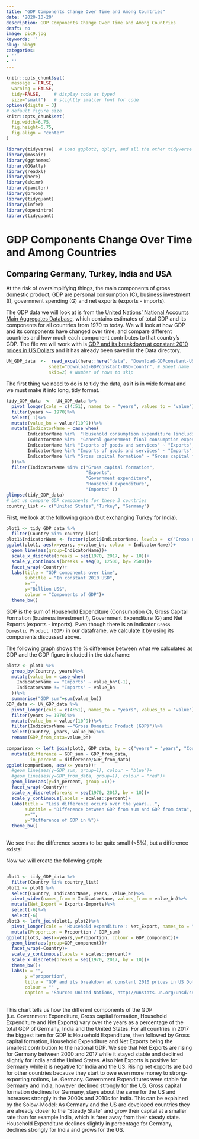 ```yaml
---
title: "GDP Components Change Over Time and Among Countries"
date: '2020-10-20'
description: GDP Components Change Over Time and Among Countries
draft: no
image: pic9.jpg
keywords: ''
slug: blog9
categories:
- ''
- ''
---
```


```r
knitr::opts_chunk$set(
  message = FALSE, 
  warning = FALSE, 
  tidy=FALSE,     # display code as typed
  size="small")   # slightly smaller font for code
options(digits = 3)
# default figure size
knitr::opts_chunk$set(
  fig.width=6.75, 
  fig.height=6.75,
  fig.align = "center"
)
```

```r
library(tidyverse)  # Load ggplot2, dplyr, and all the other tidyverse packages
library(mosaic)
library(ggthemes)
library(GGally)
library(readxl)
library(here)
library(skimr)
library(janitor)
library(broom)
library(tidyquant)
library(infer)
library(openintro)
library(tidyquant)
```

# GDP Components Change Over Time and Among Countries

## Comparing Germany, Turkey, India and USA

At the risk of oversimplifying things, the main components of gross domestic product, GDP are personal consumption (C), business investment (I), government spending (G) and net exports (exports - imports). 

The GDP data we will look at is from the [United Nations' National Accounts Main Aggregates Database](https://unstats.un.org/unsd/snaama/Downloads), which contains estimates of total GDP and its components for all countries from 1970 to today. 
We will look at how GDP and its components have changed over time, and compare different countries and how much each component contributes to that country's GDP. The file we will work with is [GDP and its breakdown at constant 2010 prices in US Dollars](http://unstats.un.org/unsd/amaapi/api/file/6) and it has already been saved in the Data directory.

```r
UN_GDP_data  <-  read_excel(here::here("data", "Download-GDPconstant-USD-countries.xls"), # Excel filename
                sheet="Download-GDPconstant-USD-countr", # Sheet name
                skip=2) # Number of rows to skip
```

 The first thing we need to do is to tidy the data, as it is in wide format and we must make it into long, tidy format.

```r
tidy_GDP_data  <-  UN_GDP_data %>% 
  pivot_longer(cols = c(4:51), names_to = "years", values_to = "value") %>%
  filter(years >= 1970)%>%
  select(-1)%>%
  mutate(value_bn = value/(10^9))%>%
  mutate(IndicatorName = case_when(
        IndicatorName %in%  "Household consumption expenditure (including Non-profit institutions serving households)" ~ "Household expenditure",
        IndicatorName %in%  "General government final consumption expenditure" ~ "Government expenditure",
        IndicatorName %in% "Exports of goods and services" ~ "Exports",
        IndicatorName %in% "Imports of goods and services" ~ "Imports", 
        IndicatorName %in% "Gross capital formation" ~ "Gross capital formation"
  ))%>%
  filter(IndicatorName %in% c("Gross capital formation", 
                              "Exports",
                              "Government expenditure", 
                              "Household expenditure", 
                              "Imports" ))
glimpse(tidy_GDP_data)
# Let us compare GDP components for these 3 countries
country_list <- c("United States","Turkey", "Germany")
```

First, we look at the following graph (but exchanging Turkey for India).

```r
plot1 <- tidy_GDP_data %>%
  filter(Country %in% country_list)
plot1$IndicatorName <- factor(plot1$IndicatorName, levels =  c("Gross capital formation", "Exports", "Government expenditure", "Household expenditure", "Imports"))
ggplot(plot1, aes(x=years, y=value_bn, colour = IndicatorName))+
  geom_line(aes(group=IndicatorName))+
  scale_x_discrete(breaks = seq(1970, 2017, by = 10))+
  scale_y_continuous(breaks = seq(0, 12500, by= 2500))+
  facet_wrap(~Country)+
  labs(title = "GDP components over time",
       subtitle = "In constant 2010 USD",
       x="",
       y="Billion US$",
       colour = "Components of GDP")+
  theme_bw()
```

GDP is the sum of Household Expenditure (Consumption *C*), Gross Capital Formation (business investment *I*), Government Expenditure (G) and Net Exports (exports - imports). Even though there is an indicator `Gross Domestic Product (GDP)` in our dataframe, we calculate it by using its components discussed above.

The following graph shows the % difference between what we calculated as GDP and the GDP figure included in the dataframe:

```r
plot2 <- plot1 %>%
  group_by(Country, years)%>%
  mutate(value_bn = case_when(
    IndicatorName == "Imports" ~ value_bn*(-1),
    IndicatorName != "Imports" ~ value_bn
  ))%>%
  summarise("GDP_sum"=sum(value_bn))
GDP_data <- UN_GDP_data %>%
  pivot_longer(cols = c(4:51), names_to = "years", values_to = "value") %>%
  filter(years >= 1970)%>%
  mutate(value_bn = value/(10^9))%>%
  filter(IndicatorName =="Gross Domestic Product (GDP)")%>%
  select(Country, years, value_bn)%>%
  rename(GDP_from_data=value_bn)
  
comparison <- left_join(plot2, GDP_data, by = c("years" = "years", "Country"="Country"))%>%
  mutate(difference = GDP_sum - GDP_from_data, 
         in_percent = difference/GDP_from_data)
ggplot(comparison, aes(x= years))+
  #geom_line(aes(y=GDP_sum, group=1), colour = "blue")+
  #geom_line(aes(y=GDP_from_data, group=1), colour = "red")+
  geom_line(aes(y=in_percent, group =1))+
  facet_wrap(~Country)+
  scale_x_discrete(breaks = seq(1970, 2017, by = 10))+
  scale_y_continuous(labels = scales::percent)+
  labs(title = "Less difference occurs over the years...",
       subtitle = "Difference between GDP from sum and GDP from data",
       x="",
       y="Difference of GDP in %")+
  theme_bw()
 
```
We see that the difference seems to be quite small (<5%), but a difference exists!

Now we will create the following graph:

```r
```
```r
plot1 <- tidy_GDP_data %>%
  filter(Country %in% country_list)
plot1 <- plot1 %>%
  select(Country, IndicatorName, years, value_bn)%>%
  pivot_wider(names_from = IndicatorName, values_from = value_bn)%>%
  mutate(Net_Export = Exports-Imports)%>%
  select(-6)%>%
  select(-6)
plot3 <- left_join(plot1, plot2)%>%
  pivot_longer(cols = 'Household expenditure': Net_Export, names_to = "GDP_component", values_to = "Proportion" )%>%
  mutate(Proportion = Proportion / GDP_sum)
ggplot(plot3, aes(x=years,y=Proportion, colour = GDP_component))+
  geom_line(aes(group=GDP_component))+
  facet_wrap(~Country)+
  scale_y_continuous(labels = scales::percent)+
  scale_x_discrete(breaks = seq(1970, 2017, by = 10))+
  theme_bw()+
  labs(x = "",
       y ="proportion",
       title = "GDP and its breakdown at constant 2010 prices in US Dollars", 
       colour = "" ,
       caption = "Source: United Nations, http://unstats.un.org/unsd/snaama/Downloads")
  
```

This chart tells us how the different components of the GDP (i.e. Government Expenditure, Gross capital formation, Household Expenditure and Net Exports) vary over the years as a percentage of the total GDP of Germany, India and the United States.
For all countries in 2017 the biggest item for GDP is Household Expenditure, then followed by Gross capital formation, Household Expenditure and Net Exports being the smallest contribution to the national GDP.
We see that Net Exports are rising for Germany between 2000 and 2017 while it stayed stable and declined slightly for India and the United States. Also Net Exports is positive for Germany while it is negative for India and the US. Rising net exports are bad for other countries because they start to owe even more money to strong-exporting nations, i.e. Germany. 
Government Expenditures were stable for Germany and India, however declined strongly for the US. 
Gross capital formation declines for Germany, stays about the same for the US and increases strongly in the 2000s and 2010s for India. This can be explained by the Solow-Model: As Germany and the US are developed countries they are already closer to the "Steady State" and grow their capital at a smaller rate than for example India, which is farer away from their steady state.
Household Expenditure declines slightly in percentage for Germany, declines strongly for India and grows for the US. 
